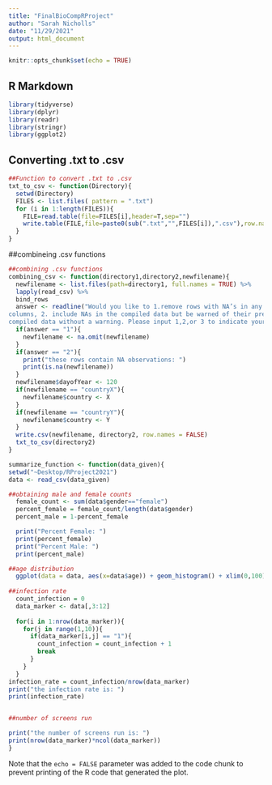 ```yaml
---
title: "FinalBioCompRProject"
author: "Sarah Nicholls"
date: "11/29/2021"
output: html_document
---
```


```r
knitr::opts_chunk$set(echo = TRUE)
```

## R Markdown

```r
library(tidyverse)
library(dplyr)
library(readr)
library(stringr)
library(ggplot2)
```

## Converting .txt to .csv

```r

##Function to convert .txt to .csv
txt_to_csv <- function(Directory){
  setwd(Directory)
  FILES <- list.files( pattern = ".txt")
  for (i in 1:length(FILES)){
    FILE=read.table(file=FILES[i],header=T,sep="")
    write.table(FILE,file=paste0(sub(".txt","",FILES[i]),".csv"),row.names=F,quote=F,sep=",")
  }
}
```


##combineing .csv functions
```r
##combining .csv functions
combining_csv <- function(directory1,directory2,newfilename){
  newfilename <- list.files(path=directory1, full.names = TRUE) %>% 
  lapply(read_csv) %>% 
  bind_rows
  answer <- readline("Would you like to 1.remove rows with NA’s in any
columns, 2. include NAs in the compiled data but be warned of their presence, or 3. include NAs in the
compiled data without a warning. Please input 1,2,or 3 to indicate your choice.")
  if(answer == "1"){
    newfilename <- na.omit(newfilename)
  }
  if(answer == "2"){
    print("these rows contain NA observations: ")
    print(is.na(newfilename))
  }
  newfilename$dayofYear <- 120
  if(newfilename == "countryX"){
    newfilename$country <- X
  }
  if(newfilename == "countryY"){
    newfilename$country <- Y
  }
  write.csv(newfilename, directory2, row.names = FALSE)
  txt_to_csv(directory2)
}
```


```r
summarize_function <- function(data_given){
setwd("~Desktop/RProject2021")
data <- read_csv(data_given)

##obtaining male and female counts
  female_count <- sum(data$gender=="female")
  percent_female = female_count/length(data$gender)
  percent_male = 1-percent_female

  print("Percent Female: ")
  print(percent_female)
  print("Percent Male: ")
  print(percent_male)

##age distribution
  ggplot(data = data, aes(x=data$age)) + geom_histogram() + xlim(0,100) + labs(x= "Age", y = "count", title = "Age Distribution")
  
##infection rate 
  count_infection = 0
  data_marker <- data[,3:12]
  
  for(i in 1:nrow(data_marker)){
    for(j in range(1,10)){
      if(data_marker[i,j] == "1"){
        count_infection = count_infection + 1
        break
      }
    }
  }
infection_rate = count_infection/nrow(data_marker)
print("the infection rate is: ")
print(infection_rate)


##number of screens run

print("the number of screens run is: ")
print(nrow(data_marker)*ncol(data_marker))
}
```


Note that the `echo = FALSE` parameter was added to the code chunk to prevent printing of the R code that generated the plot.
